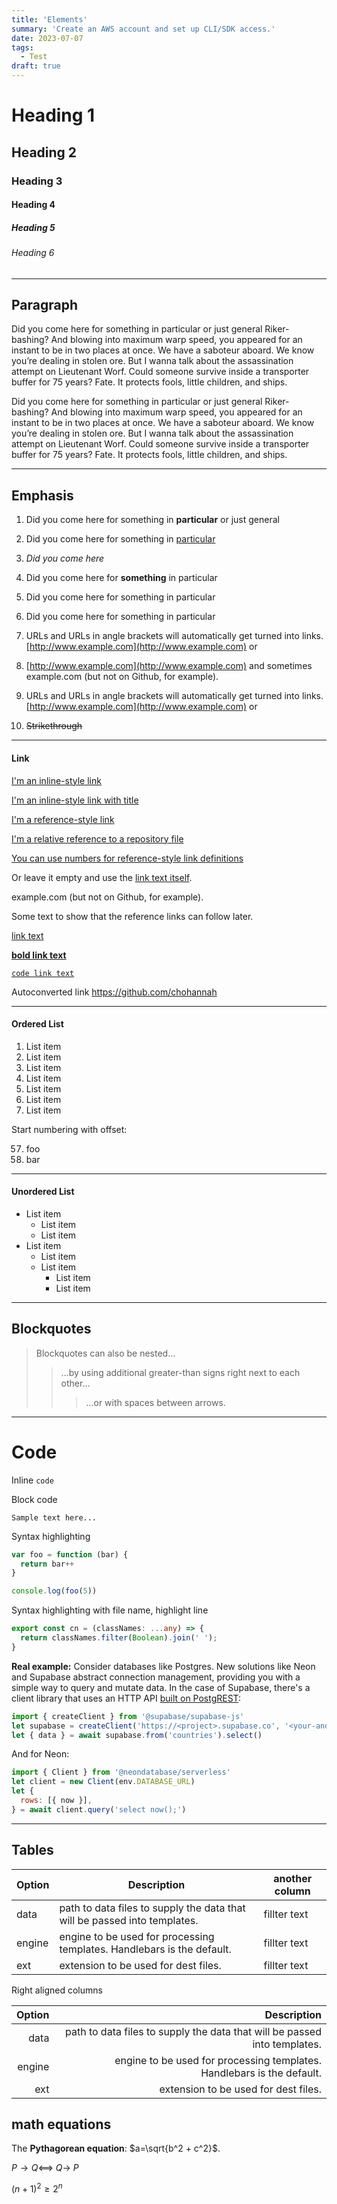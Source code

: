 ```yaml
---
title: 'Elements'
summary: 'Create an AWS account and set up CLI/SDK access.'
date: 2023-07-07
tags:
  - Test
draft: true
---
```


# Heading 1

## Heading 2

### Heading 3

#### Heading 4

##### Heading 5

###### Heading 6

---

## Paragraph

Did you come here for something in particular or just general Riker-bashing? And blowing into maximum warp speed, you appeared for an instant to be in two places at once. We have a saboteur aboard. We know you’re dealing in stolen ore. But I wanna talk about the assassination attempt on Lieutenant Worf. Could someone survive inside a transporter buffer for 75 years? Fate. It protects fools, little children, and ships.

Did you come here for something in particular or just general Riker-bashing? And blowing into maximum warp speed, you appeared for an instant to be in two places at once. We have a saboteur aboard. We know you’re dealing in stolen ore. But I wanna talk about the assassination attempt on Lieutenant Worf. Could someone survive inside a transporter buffer for 75 years? Fate. It protects fools, little children, and ships.

---

## Emphasis

1. Did you come here for something in **particular** or just general

2. Did you come here for something in <ins>particular</ins>

3. _Did you come here_

4. Did you come here for **something** in particular

5. Did you come here for something in particular

6. Did you come here for something in particular

7. URLs and URLs in angle brackets will automatically get turned into links. [http://www.example.com](http://www.example.com) or

8. [http://www.example.com](http://www.example.com) and sometimes example.com (but not on Github, for example).

9. URLs and URLs in angle brackets will automatically get turned into links. [http://www.example.com](http://www.example.com) or

10. ~~Strikethrough~~

---

#### Link

[I'm an inline-style link](https://www.google.com)

[I'm an inline-style link with title](https://www.google.com "Google's Homepage")

[I'm a reference-style link][arbitrary case-insensitive reference text]

[I'm a relative reference to a repository file](../blob/master/LICENSE)

[You can use numbers for reference-style link definitions][1]

Or leave it empty and use the [link text itself].

example.com (but not on Github, for example).

Some text to show that the reference links can follow later.

[link text](https://chohannah.com/)

[**bold link text**](https://chohannah.com/)

[`code link text`](https://chohannah.com/)

Autoconverted link https://github.com/chohannah

[arbitrary case-insensitive reference text]: https://www.themefisher.com
[1]: https://gethugothemes.com
[link text itself]: https://www.getjekyllthemes.com

---

#### Ordered List

1. List item
2. List item
3. List item
4. List item
5. List item
6. List item
7. List item

Start numbering with offset:

57. foo
1. bar

---

#### Unordered List

- List item
  - List item
  - List item
- List item
  - List item
  - List item
    - List item
    - List item

---

## Blockquotes

> Blockquotes can also be nested...
>
> > ...by using additional greater-than signs right next to each other...
> >
> > > ...or with spaces between arrows.

---

# Code

Inline `code`

Block code

```
Sample text here...
```

Syntax highlighting

```js
var foo = function (bar) {
  return bar++
}

console.log(foo(5))
```

Syntax highlighting with file name, highlight line

```ts title="cores.ts"  {2}
export const cn = (classNames: ...any) => {
  return classNames.filter(Boolean).join(' ');
}
```

**Real example:**
Consider databases like Postgres. New solutions like Neon and Supabase abstract connection management, providing you with a simple way to query and mutate data. In the case of Supabase, there's a client library that uses an HTTP API [built on PostgREST](https://supabase.com/docs/guides/api):

```jsx /import/#v /let/#v /{createClient}/#s /superbase/#s /{date}/#s /from/#i /createClient/#i /await/#i
import { createClient } from '@supabase/supabase-js'
let supabase = createClient('https://<project>.supabase.co', '<your-anon-key>')
let { data } = await supabase.from('countries').select()
```

And for Neon:

```jsx title="Neon.jsx"
import { Client } from '@neondatabase/serverless'
let client = new Client(env.DATABASE_URL)
let {
  rows: [{ now }],
} = await client.query('select now();')
```

---

## Tables

| Option | Description                                                               | another column |
| ------ | ------------------------------------------------------------------------- | -------------- |
| data   | path to data files to supply the data that will be passed into templates. | fillter text   |
| engine | engine to be used for processing templates. Handlebars is the default.    | fillter text   |
| ext    | extension to be used for dest files.                                      | fillter text   |

Right aligned columns

| Option |                                                               Description |
| -----: | ------------------------------------------------------------------------: |
|   data | path to data files to supply the data that will be passed into templates. |
| engine |    engine to be used for processing templates. Handlebars is the default. |
|    ext |                                      extension to be used for dest files. |

## math equations

The **Pythagorean equation**: $a=\sqrt{b^2 + c^2}$.

$P → Q ⟺ ~Q → ~P$

$(n + 1)^2 ≥ 2^n$
